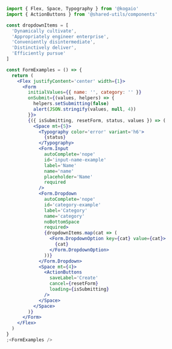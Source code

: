 ```jsx
import { Flex, Space, Typography } from '@kogaio'
import { ActionButtons } from '@shared-utils/components'

const dropdownItems = [
  'Dynamically cultivate',
  'Appropriately engineer enterprise',
  'Conveniently disintermediate',
  'Distinctively deliver',
  'Efficiently pursue'
]

const FormExamples = () => {
  return (
    <Flex justifyContent='center' width={1}>
      <Form
        initialValues={{ name: '', category: '' }}
        onSubmit={(values, helpers) => {
          helpers.setSubmitting(false)
          alert(JSON.stringify(values, null, 4))
        }}>
        {({ isSubmitting, resetForm, status, values }) => (
          <Space mt={5}>
            <Typography color='error' variant='h6'>
              {status}
            </Typography>
            <Form.Input
              autoComplete='nope'
              id='input-name-example'
              label='Name'
              name='name'
              placeholder='Name'
              required
            />
            <Form.Dropdown
              autoComplete='nope'
              id='category-example'
              label='Category'
              name='category'
              noBottomSpace
              required>
              {dropdownItems.map(cat => (
                <Form.DropdownOption key={cat} value={cat}>
                  {cat}
                </Form.DropdownOption>
              ))}
            </Form.Dropdown>
            <Space mt={4}>
              <ActionButtons
                saveLabel='Create'
                cancel={resetForm}
                loading={isSubmitting}
              />
            </Space>
          </Space>
        )}
      </Form>
    </Flex>
  )
}
;<FormExamples />
```
